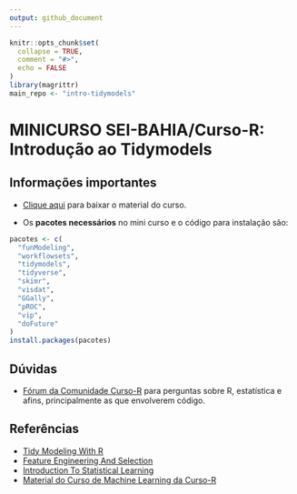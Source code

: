 ```yaml
---
output: github_document
---
```


<!-- README.md is generated from README.Rmd. Please edit that file -->


```r
knitr::opts_chunk$set(
  collapse = TRUE,
  comment = "#>",
  echo = FALSE
)
library(magrittr)
main_repo <- "intro-tidymodels"
```

# MINICURSO SEI-BAHIA/Curso-R: Introdução ao Tidymodels


## Informações importantes

- [Clique aqui](https://github.com/curso-r/intro-tidymodels/archive/refs/heads/master.zip) para baixar o material do curso.

- Os **pacotes necessários** no mini curso e o código para instalação são:

```r
pacotes <- c(
  "funModeling",
  "workflowsets",
  "tidymodels",
  "tidyverse",
  "skimr",
  "visdat",
  "GGally",
  "pROC",
  "vip",
  "doFuture"
)
install.packages(pacotes)
```

## Dúvidas

-  [Fórum da Comunidade Curso-R](https://discourse.curso-r.com/) para perguntas sobre R, estatística e afins, principalmente as que envolverem código.



## Referências

- [Tidy Modeling With R](https://www.tmwr.org/)
- [Feature Engineering And Selection](http://www.feat.engineering/)
- [Introduction To Statistical Learning](https://static1.squarespace.com/static/5ff2adbe3fe4fe33db902812/t/6062a083acbfe82c7195b27d/1617076404560/ISLR%2BSeventh%2BPrinting.pdf)
- [Material do Curso de Machine Learning da Curso-R](https://github.com/curso-r/202104-intro-ml)



